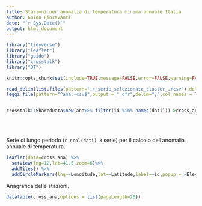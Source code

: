 ```yaml
---
title: Stazioni per anomalia di temperatura minima annuale Italia
author: Guido Fioravanti
date: "`r Sys.Date()`"
output: html_document
---
```


```r
library("tidyverse")
library("leaflet")
library("guido")
library("crosstalk")
library("DT")

knitr::opts_chunk$set(include=TRUE,message=FALSE,error=FALSE,warning=FALSE,echo=FALSE)

read_delim(list.files(pattern=".+_serie_selezionate_cluster_.+csv"),delim=";",col_names = TRUE,col_types = YYMMDD_TYPE)->dati
leggi_file(pattern="^ana.+csv$",output = "_dfr",delim=";",col_names = TRUE,col_types = cols(.default = col_character(),Latitude=col_number(),Longitude=col_number()))->ana


crosstalk::SharedData$new(ana%>% filter(id %in% names(dati)))->cross_ana
```

<br><br>

Serie di lungo periodo (`r ncol(dati)-3` serie) per il calcolo dell'anomalia annuale di temperatura.

```r
leaflet(data=cross_ana) %>%
  setView(lng=12,lat=41.5,zoom=6)%>%
  addTiles() %>%
  addCircleMarkers(lng=~Longitude,lat=~Latitude,label=~id,popup = ~Elevation)
```

Anagrafica delle stazioni.

```r
datatable(cross_ana,options = list(pageLength=20))
```